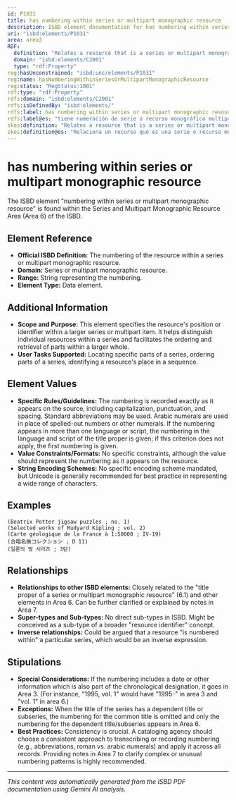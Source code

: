 ```yaml
---
id: P1031
title: has numbering within series or multipart monographic resource
description: ISBD element documentation for has numbering within series or multipart monographic resource
uri: "isbd:elements/P1031"
area: area3
RDF:
  definition: "Relates a resource that is a series or multipart monographic resource to its numbering."
  domain: "isbd:elements/C2001"
  type: "rdf:Property"
reg:hasUnconstrained: "isbd:unc/elements/P1031"
reg:name: hasNumberingWithinSeriesOrMultipartMonographicResource
reg:status: "RegStatus:1001"
rdf:type: "rdf:Property"
rdfs:domain: "isbd:elements/C2001"
rdfs:isDefinedBy: "isbd:elements/"
rdfs:label: has numbering within series or multipart monographic resource
rdfs:label@es: "tiene numeración de serie o recurso monográfico multiparte"
skos:definition: "Relates a resource that is a series or multipart monographic resource to its numbering."
skos:definition@es: "Relaciona un recurso que es una serie o recurso monográfico multiparte con su numeración."
---
```

# has numbering within series or multipart monographic resource

The ISBD element "numbering within series or multipart monographic resource" is found within the Series and Multipart Monographic Resource Area (Area 6) of the ISBD.

## Element Reference

- **Official ISBD Definition:** The numbering of the resource within a series or multipart monographic resource.
- **Domain:** Series or multipart monographic resource.
- **Range:**  String representing the numbering.
- **Element Type:** Data element.

## Additional Information

- **Scope and Purpose:** This element specifies the resource's position or identifier within a larger series or multipart item.  It helps distinguish individual resources within a series and facilitates the ordering and retrieval of parts within a larger whole.
- **User Tasks Supported:**  Locating specific parts of a series, ordering parts of a series, identifying a resource's place in a sequence.

## Element Values

- **Specific Rules/Guidelines:** The numbering is recorded exactly as it appears on the source, including capitalization, punctuation, and spacing. Standard abbreviations may be used. Arabic numerals are used in place of spelled-out numbers or other numerals.  If the numbering appears in more than one language or script, the numbering in the language and script of the title proper is given; if this criterion does not apply, the first numbering is given.
- **Value Constraints/Formats:**  No specific constraints, although the value should represent the numbering as it appears on the resource.
- **String Encoding Schemes:** No specific encoding scheme mandated, but Unicode is generally recommended for best practice in representing a wide range of characters.


## Examples

```
(Beatrix Potter jigsaw puzzles ; no. 1)
(Selected works of Rudyard Kipling ; vol. 2)
(Carte géologique de la France à 1:50000 ; IV-19)
(合唱名曲コレクション ; D 11)
(일론의 땅 시리즈 ; 3탄)
```

## Relationships

- **Relationships to other ISBD elements:** Closely related to the "title proper of a series or multipart monographic resource" (6.1) and other elements in Area 6. Can be further clarified or explained by notes in Area 7.
- **Super-types and Sub-types:** No direct sub-types in ISBD. Might be conceived as a sub-type of a broader "resource identifier" concept.
- **Inverse relationships:**  Could be argued that a resource "is numbered within" a particular series, which would be an inverse expression.

## Stipulations

- **Special Considerations:** If the numbering includes a date or other information which is also part of the chronological designation, it goes in Area 3. (For instance, "1995, vol. 1" would have "1995-" in area 3 and "vol. 1" in area 6.)
- **Exceptions:** When the title of the series has a dependent title or subseries, the numbering for the common title is omitted and only the numbering for the dependent title/subseries appears in Area 6.
- **Best Practices:**  Consistency is crucial.  A cataloging agency should choose a consistent approach to transcribing or recording numbering (e.g., abbreviations, roman vs. arabic numerals) and apply it across all records.  Providing notes in Area 7 to clarify complex or unusual numbering patterns is highly recommended.


---

*This content was automatically generated from the ISBD PDF documentation using Gemini AI analysis.*
